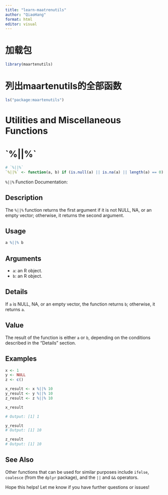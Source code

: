 ```yaml
---
title: "learn-maatrenutils"
author: "QiaoHang"
format: html
editor: visual
---
```


# 加载包

```r
library(maartenutils)
```

# 列出maartenutils的全部函数

```r
ls("package:maartenutils")
```

# Utilities and Miscellaneous Functions

# \`%\|\|%\`

```r
# `%||%`
`%||%` <- function(a, b) if (is.null(a) || is.na(a) || length(a) == 0) b else a


```

`%||%` Function Documentation:

## Description

The `%||%` function returns the first argument if it is not NULL, NA, or an empty vector; otherwise, it returns the second argument.

## Usage

``` r
a %||% b
```

## Arguments

-   `a`: an R object.
-   `b`: an R object.

## Details

If `a` is NULL, NA, or an empty vector, the function returns `b`; otherwise, it returns `a`.

## Value

The result of the function is either `a` or `b`, depending on the conditions described in the "Details" section.

## Examples

```r
x <- 1
y <- NULL
z <- c()

x_result <- x %||% 10
y_result <- y %||% 10
z_result <- z %||% 10

x_result

# Output: [1] 1 

y_result
# Output: [1] 10

z_result
# Output: [1] 10
```

## See Also

Other functions that can be used for similar purposes include `ifelse`, `coalesce` (from the `dplyr` package), and the `||` and `&&` operators.

Hope this helps! Let me know if you have further questions or issues!
